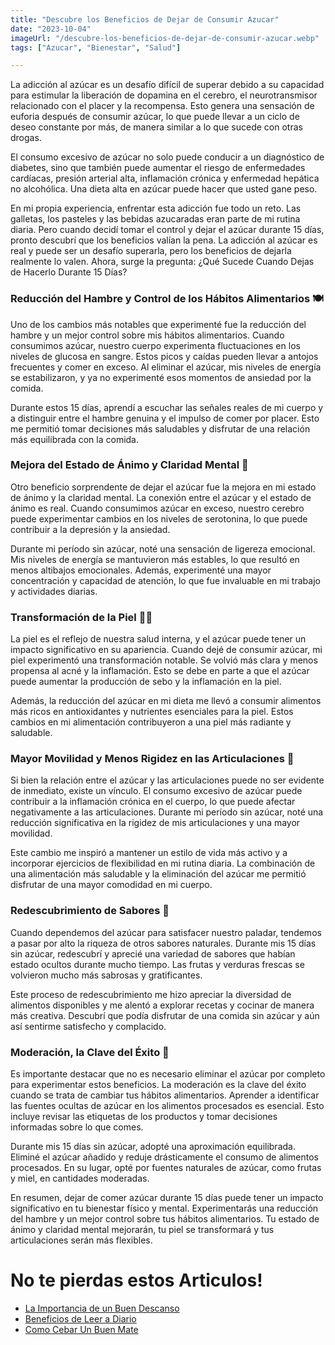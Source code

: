```yaml
---
title: "Descubre los Beneficios de Dejar de Consumir Azucar"
date: "2023-10-04"
imageUrl: "/descubre-los-beneficios-de-dejar-de-consumir-azucar.webp"
tags: ["Azucar", "Bienestar", "Salud"]

---
```


<CustomImage
  src="https://raw.githubusercontent.com/sebiten/posts/main/images/descubre-los-beneficios-de-dejar-de-consumir-azucar.webp"
  alt="Descubre los Beneficios de Dejar de Consumir Azucar"
/>

La adicción al azúcar es un desafío difícil de superar debido a su capacidad para estimular la liberación de dopamina en el cerebro, el neurotransmisor relacionado con el placer y la recompensa. Esto genera una sensación de euforia después de consumir azúcar, lo que puede llevar a un ciclo de deseo constante por más, de manera similar a lo que sucede con otras drogas.

El consumo excesivo de azúcar no solo puede conducir a un diagnóstico de diabetes, sino que también puede aumentar el riesgo de enfermedades cardíacas, presión arterial alta, inflamación crónica y enfermedad hepática no alcohólica. Una dieta alta en azúcar puede hacer que usted gane peso.

En mi propia experiencia, enfrentar esta adicción fue todo un reto. Las galletas, los pasteles y las bebidas azucaradas eran parte de mi rutina diaria. Pero cuando decidí tomar el control y dejar el azúcar durante 15 días, pronto descubrí que los beneficios valían la pena. La adicción al azúcar es real y puede ser un desafío superarla, pero los beneficios de dejarla realmente lo valen. Ahora, surge la pregunta: ¿Qué Sucede Cuando Dejas de Hacerlo Durante 15 Días?

### **Reducción del Hambre y Control de los Hábitos Alimentarios** 🍽️

Uno de los cambios más notables que experimenté fue la reducción del hambre y un mejor control sobre mis hábitos alimentarios. Cuando consumimos azúcar, nuestro cuerpo experimenta fluctuaciones en los niveles de glucosa en sangre. Estos picos y caídas pueden llevar a antojos frecuentes y comer en exceso. Al eliminar el azúcar, mis niveles de energía se estabilizaron, y ya no experimenté esos momentos de ansiedad por la comida.

Durante estos 15 días, aprendí a escuchar las señales reales de mi cuerpo y a distinguir entre el hambre genuina y el impulso de comer por placer. Esto me permitió tomar decisiones más saludables y disfrutar de una relación más equilibrada con la comida.

### **Mejora del Estado de Ánimo y Claridad Mental** 🤩

Otro beneficio sorprendente de dejar el azúcar fue la mejora en mi estado de ánimo y la claridad mental. La conexión entre el azúcar y el estado de ánimo es real. Cuando consumimos azúcar en exceso, nuestro cerebro puede experimentar cambios en los niveles de serotonina, lo que puede contribuir a la depresión y la ansiedad.

Durante mi período sin azúcar, noté una sensación de ligereza emocional. Mis niveles de energía se mantuvieron más estables, lo que resultó en menos altibajos emocionales. Además, experimenté una mayor concentración y capacidad de atención, lo que fue invaluable en mi trabajo y actividades diarias.


### **Transformación de la Piel** 🧖‍♀️

La piel es el reflejo de nuestra salud interna, y el azúcar puede tener un impacto significativo en su apariencia. Cuando dejé de consumir azúcar, mi piel experimentó una transformación notable. Se volvió más clara y menos propensa al acné y la inflamación. Esto se debe en parte a que el azúcar puede aumentar la producción de sebo y la inflamación en la piel.

Además, la reducción del azúcar en mi dieta me llevó a consumir alimentos más ricos en antioxidantes y nutrientes esenciales para la piel. Estos cambios en mi alimentación contribuyeron a una piel más radiante y saludable.

### **Mayor Movilidad y Menos Rigidez en las Articulaciones** 🦵

Si bien la relación entre el azúcar y las articulaciones puede no ser evidente de inmediato, existe un vínculo. El consumo excesivo de azúcar puede contribuir a la inflamación crónica en el cuerpo, lo que puede afectar negativamente a las articulaciones. Durante mi período sin azúcar, noté una reducción significativa en la rigidez de mis articulaciones y una mayor movilidad.

Este cambio me inspiró a mantener un estilo de vida más activo y a incorporar ejercicios de flexibilidad en mi rutina diaria. La combinación de una alimentación más saludable y la eliminación del azúcar me permitió disfrutar de una mayor comodidad en mi cuerpo.

### **Redescubrimiento de Sabores** 👅

Cuando dependemos del azúcar para satisfacer nuestro paladar, tendemos a pasar por alto la riqueza de otros sabores naturales. Durante mis 15 días sin azúcar, redescubrí y aprecié una variedad de sabores que habían estado ocultos durante mucho tiempo. Las frutas y verduras frescas se volvieron mucho más sabrosas y gratificantes.

Este proceso de redescubrimiento me hizo apreciar la diversidad de alimentos disponibles y me alentó a explorar recetas y cocinar de manera más creativa. Descubrí que podía disfrutar de una comida sin azúcar y aún así sentirme satisfecho y complacido.

### **Moderación, la Clave del Éxito** 🍬

Es importante destacar que no es necesario eliminar el azúcar por completo para experimentar estos beneficios. La moderación es la clave del éxito cuando se trata de cambiar tus hábitos alimentarios. Aprender a identificar las fuentes ocultas de azúcar en los alimentos procesados es esencial. Esto incluye revisar las etiquetas de los productos y tomar decisiones informadas sobre lo que comes.

Durante mis 15 días sin azúcar, adopté una aproximación equilibrada. Eliminé el azúcar añadido y reduje drásticamente el consumo de alimentos procesados. En su lugar, opté por fuentes naturales de azúcar, como frutas y miel, en cantidades moderadas.

En resumen, dejar de comer azúcar durante 15 días puede tener un impacto significativo en tu bienestar físico y mental. Experimentarás una reducción del hambre y un mejor control sobre tus hábitos alimentarios. Tu estado de ánimo y claridad mental mejorarán, tu piel se transformará y tus articulaciones serán más flexibles.

# No te pierdas estos Articulos!

- [La Importancia de un Buen Descanso](https://abelardo.blog/posts/importancia-de-descansar-bien)
- [Beneficios de Leer a Diario](https://abelardo.blog/posts/beneficios-de-leer)
- [Como Cebar Un Buen Mate](https://abelardo.blog/posts/como-cebar-un-buen-mate)
